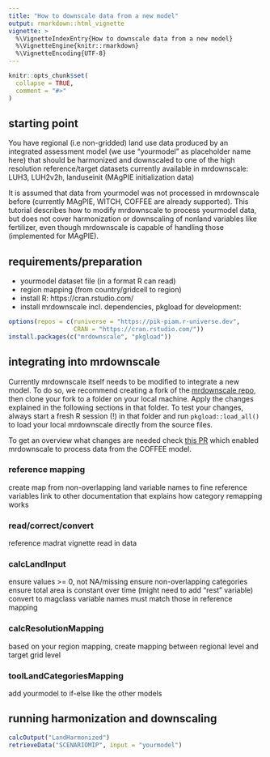 ```yaml
---
title: "How to downscale data from a new model"
output: rmarkdown::html_vignette
vignette: >
  %\VignetteIndexEntry{How to downscale data from a new model}
  %\VignetteEngine{knitr::rmarkdown}
  %\VignetteEncoding{UTF-8}
---
```


```r
knitr::opts_chunk$set(
  collapse = TRUE,
  comment = "#>"
)
```

## starting point
You have regional (i.e non-gridded) land use data produced by an integrated assessment
model (we use "yourmodel" as placeholder name here) that should be harmonized and
downscaled to one of the high resolution reference/target datasets currently
available in mrdownscale: LUH3, LUH2v2h, landuseinit (MAgPIE initialization data)

It is assumed that data from yourmodel was not processed in mrdownscale
before (currently MAgPIE, WITCH, COFFEE are already supported). This tutorial
describes how to modify mrdownscale to process yourmodel data, but does
not cover harmonization or downscaling of nonland variables like fertilizer, even
though mrdownscale is capable of handling those (implemented for MAgPIE).

## requirements/preparation
- yourmodel dataset file (in a format R can read)
- region mapping (from country/gridcell to region)
- install R: https://cran.rstudio.com/
- install mrdownscale incl. dependencies, pkgload for development:
```r
options(repos = c(runiverse = "https://pik-piam.r-universe.dev",
                  CRAN = "https://cran.rstudio.com/"))
install.packages(c("mrdownscale", "pkgload"))
```

## integrating into mrdownscale
Currently mrdownscale itself needs to be modified to integrate a new model.
To do so, we recommend creating a fork of the
[mrdownscale repo](https://github.com/pik-piam/mrdownscale), then clone
your fork to a folder on your local machine. Apply the changes explained
in the following sections in that folder. To test your changes, always start
a fresh R session (!) in that folder and run `pkgload::load_all()` to
load your local mrdownscale directly from the source files.

To get an overview what changes are needed check
[this PR](https://github.com/pik-piam/mrdownscale/pull/38) which enabled
mrdownscale to process data from the COFFEE model.

### reference mapping
create map from non-overlapping land variable names to fine reference variables
link to other documentation that explains how category remapping works

### read/correct/convert
reference madrat vignette
read in data

### calcLandInput
ensure values >= 0, not NA/missing
ensure non-overlapping categories
ensure total area is constant over time (might need to add "rest" variable)
convert to magclass
variable names must match those in reference mapping

### calcResolutionMapping
based on your region mapping, create mapping between regional level and target grid level

### toolLandCategoriesMapping
add yourmodel to if-else like the other models

## running harmonization and downscaling
```r
calcOutput("LandHarmonized")
retrieveData("SCENARIOMIP", input = "yourmodel")
```
